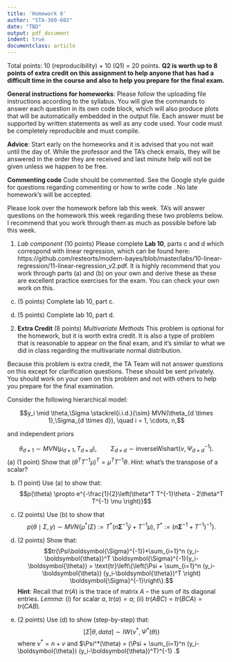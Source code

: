 ```yaml
---
title: 'Homework 8'
author: "STA-360-602"
date: "TBD"
output: pdf_document
indent: true
documentclass: article
---
```


Total points: 10 (reproducibility) + 10 (Q1) = 20 points. **Q2 is worth up to 8 points of extra credit on this assignment to help anyone that has had a difficult time in the course and also to help you prepare for the final exam.**\

**General instructions for homeworks**: Please follow the uploading file instructions according to the syllabus. You will give the commands to answer each question in its own code block, which will also produce plots that will be automatically embedded in the output file. Each answer must be supported by written statements as well as any code used. Your code must be completely reproducible and must compile. 

**Advice**: Start early on the homeworks and it is advised that you not wait until the day of. While the professor and the TA's check emails, they will be answered in the order they are received and last minute help will not be given unless we happen to be free.  

**Commenting code**
Code should be commented. See the Google style guide for questions regarding commenting or how to write 
code \url{https://google.github.io/styleguide/Rguide.xml}. No late homework's will be accepted.

Please look over the homework before lab this week. TA's will answer questions on the homework this week regarding these two 
problems below. I recommend that you work through them as much as possible before lab this week.

1. *Lab component* (10 points) Please complete **Lab 10**, parts c and d which correspond with linear regression, which can be found here:  https://github.com/resteorts/modern-bayes/blob/master/labs/10-linear-regression/11-linear-regression_v2.pdf. It is highly recommend that you work through parts (a) and (b) on your own and derive these as these are excellent practice exercises for the exam. You can check your own work on this.
  c) (5 points) Complete lab 10, part c.
  
  d) (5 points) Complete lab 10, part d.

\newpage

2. **Extra Credit** (8 points) *Multivariate Methods* 
This problem is optional for the homework, but it is worth extra credit. It is also a type of problem that is reasonable to appear on the final exam, and it's similar to what we did in class regarding the multivariate normal distribution. 

Because this problem is extra credit, the TA Team will not answer questions on this except for clarification questions. These should be sent privately. You should work on your own on this problem and not with others to help you prepare for the final examination. 

Consider the following hierarchical model:

$$y_i \mid \theta,\Sigma \stackrel{i.i.d.}{\sim} MVN(\theta_{d \times 1},\Sigma_{d \times d}), \quad i = 1, \cdots, n,$$

and independent priors 

$$\theta_{d \times 1} \sim MVN(\mu_{d \times 1}, T_{d \times d}), 
\qquad \Sigma_{d \times d} \sim \text{inverseWishart}(\nu, \Psi^{-1}_{d \times d}).$$
  (a) (1 point) Show that $(\theta^T T^{-1} \mu)^T = \mu^T T^{-1} \theta.$ *Hint*: what's the transpose of a scalar?
    
  (b) (1 point) Use (a) to show that:
  $$p(\theta) \propto e^{-\frac{1}{2}\left(\theta^T T^{-1}\theta - 2\theta^T T^{-1} \mu \right)}$$
  
  (c) (2 points) Use (b) to show that
  $$ p(\theta \mid \Sigma, y ) \sim MVN\left\{\mu^*(\Sigma) := {T^*}(n \boldsymbol{\Sigma}^{-1}\bar{y} + T^{-1}\mu), T^* := (n\boldsymbol{\Sigma}^{-1} + T^{-1})^{-1}\right\}. $$
  
  (d) (2 points) Show that:
  $$tr(\Psi\boldsymbol{\Sigma}^{-1})+\sum_{i=1}^n (y_i-\boldsymbol{\theta})^T \boldsymbol{\Sigma}^{-1}(y_i-\boldsymbol{\theta}) = \text{tr}\left\{\left(\Psi + \sum_{i=1}^n (y_i-\boldsymbol{\theta}) (y_i-\boldsymbol{\theta})^T \right) \boldsymbol{\Sigma}^{-1}\right\}.$$
  **Hint**: Recall that $tr(A)$ is the trace of matrix $A$ -- the sum of its diagonal entries. *Lemma*: (i) for scalar $a$, $tr(a)=a$; (ii) $tr(ABC) = tr(BCA) = tr(CAB)$.
  
  (e) (2 points) Use (d) to show (step-by-step) that:
  $$[\Sigma|\theta,data] \sim IW(\nu^*, \Psi^*(\theta))$$
  where $\nu^* = n + v$ and $\Psi^*(\theta) = (\Psi + \sum_{i=1}^n (y_i-\boldsymbol{\theta}) (y_i-\boldsymbol{\theta})^T)^{-1} .$